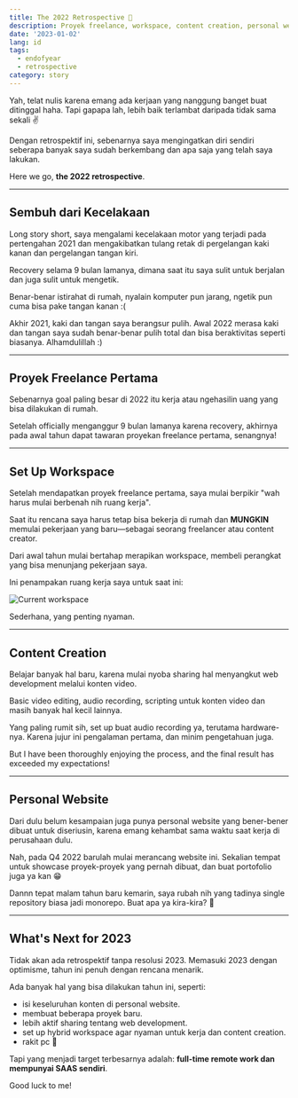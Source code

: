 ```yaml
---
title: The 2022 Retrospective 🤟
description: Proyek freelance, workspace, content creation, personal website dan lain-lain.
date: '2023-01-02'
lang: id
tags:
  - endofyear
  - retrospective
category: story
---
```



Yah, telat nulis karena emang ada kerjaan yang nanggung banget buat ditinggal haha. Tapi gapapa lah, lebih baik terlambat daripada tidak sama sekali ✌

Dengan retrospektif ini, sebenarnya saya mengingatkan diri sendiri seberapa banyak saya sudah berkembang dan apa saja yang telah saya lakukan.

Here we go, **the 2022 retrospective**.

---

## Sembuh dari Kecelakaan

Long story short, saya mengalami kecelakaan motor yang terjadi pada pertengahan 2021 dan mengakibatkan tulang retak di pergelangan kaki kanan dan pergelangan tangan kiri.

<ImageSensitive
  message="Rontgen Kaki dan Tangan"
  src="/assets/images/blog/the-2022-retrospective/rontgen.jpg"
  alt="Rontgen pergelangan kaki kanan dan pergelangan tangan kiri"
  width={702}
  height={419}
/>

Recovery selama 9 bulan lamanya, dimana saat itu saya sulit untuk berjalan dan juga sulit untuk mengetik.

Benar-benar istirahat di rumah, nyalain komputer pun jarang, ngetik pun cuma bisa pake tangan kanan :(

Akhir 2021, kaki dan tangan saya berangsur pulih. Awal 2022 merasa kaki dan tangan saya sudah benar-benar pulih total dan bisa beraktivitas seperti biasanya. Alhamdulillah :)

---

## Proyek Freelance Pertama

Sebenarnya goal paling besar di 2022 itu kerja atau ngehasilin uang yang bisa dilakukan di rumah.

Setelah officially menganggur 9 bulan lamanya karena recovery, akhirnya pada awal tahun dapat tawaran proyekan freelance pertama, senangnya!

---

## Set Up Workspace

Setelah mendapatkan proyek freelance pertama, saya mulai berpikir "wah harus mulai berbenah nih ruang kerja".

Saat itu rencana saya harus tetap bisa bekerja di rumah dan **MUNGKIN** memulai pekerjaan yang baru—sebagai seorang freelancer atau content creator.

Dari awal tahun mulai bertahap merapikan workspace, membeli perangkat yang bisa menunjang pekerjaan saya.

Ini penampakan ruang kerja saya untuk saat ini:

<Image
  src="/assets/images/current-workspace.jpg"
  alt="Current workspace"
  width={2048}
  height={1086}
/>

Sederhana, yang penting nyaman.

---

## Content Creation

Belajar banyak hal baru, karena mulai nyoba sharing hal menyangkut web development melalui konten video.

Basic video editing, audio recording, scripting untuk konten video dan masih banyak hal kecil lainnya.

Yang paling rumit sih, set up buat audio recording ya, terutama hardware-nya. Karena jujur ini pengalaman pertama, dan minim pengetahuan juga.

But I have been thoroughly enjoying the process, and the final result has exceeded my expectations!

---

## Personal Website

Dari dulu belum kesampaian juga punya personal website yang bener-bener dibuat untuk diseriusin, karena emang kehambat sama waktu saat kerja di perusahaan dulu.

Nah, pada Q4 2022 barulah mulai merancang website ini. Sekalian tempat untuk showcase proyek-proyek yang pernah dibuat, dan buat portofolio juga ya kan 😁

Dannn tepat malam tahun baru kemarin, saya rubah nih yang tadinya single repository biasa jadi monorepo. Buat apa ya kira-kira? 👀

---

## What's Next for 2023

Tidak akan ada retrospektif tanpa resolusi 2023. Memasuki 2023 dengan optimisme, tahun ini penuh dengan rencana menarik.

Ada banyak hal yang bisa dilakukan tahun ini, seperti:

- isi keseluruhan konten di personal website.
- membuat beberapa proyek baru.
- lebih aktif sharing tentang web development.
- set up hybrid workspace agar nyaman untuk kerja dan content creation.
- rakit pc 👀

Tapi yang menjadi target terbesarnya adalah: **full-time remote work dan mempunyai SAAS sendiri**.

Good luck to me!
